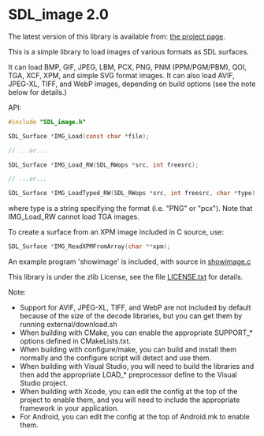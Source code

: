 = SDL_image 2.0 =

The latest version of this library is available from: [https://www.libsdl.org/projects/SDL_image/ the project page].

This is a simple library to load images of various formats as SDL surfaces.

It can load BMP, GIF, JPEG, LBM, PCX, PNG, PNM (PPM/PGM/PBM), QOI, TGA, XCF, XPM, and simple SVG format images. It can also load AVIF, JPEG-XL, TIFF, and WebP images, depending on build options (see the note below for details.)

API:

<syntaxhighlight lang='c'>
#include "SDL_image.h"

SDL_Surface *IMG_Load(const char *file);

// ...or...

SDL_Surface *IMG_Load_RW(SDL_RWops *src, int freesrc);

// ...or...

SDL_Surface *IMG_LoadTyped_RW(SDL_RWops *src, int freesrc, char *type);
</syntaxhighlight>

where type is a string specifying the format (i.e. "PNG" or "pcx").
Note that IMG_Load_RW cannot load TGA images.

To create a surface from an XPM image included in C source, use:

<syntaxhighlight lang='c'>
SDL_Surface *IMG_ReadXPMFromArray(char **xpm);
</syntaxhighlight>

An example program 'showimage' is included, with source in [https://github.com/libsdl-org/SDL_image/blob/main/showimage.c showimage.c]

This library is under the zlib License, see the file [https://github.com/libsdl-org/SDL_image/blob/main/LICENSE.txt LICENSE.txt] for details.

Note:

* Support for AVIF, JPEG-XL, TIFF, and WebP are not included by default because of the size of the decode libraries, but you can get them by running external/download.sh
* When building with CMake, you can enable the appropriate SUPPORT_* options defined in CMakeLists.txt.
* When building with configure/make, you can build and install them normally and the configure script will detect and use them.
* When building with Visual Studio, you will need to build the libraries and then add the appropriate LOAD_* preprocessor define to the Visual Studio project.
* When building with Xcode, you can edit the config at the top of the project to enable them, and you will need to include the appropriate framework in your application.
* For Android, you can edit the config at the top of Android.mk to enable them.
